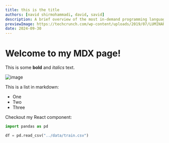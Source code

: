 ```yaml
---
title: this is the title
authors: [navid shirmohammadi, david, savid]
description: A brief overview of the most in-demand programming languages you should consider learning in 2023 to stay ahead of the curve in the tech industry.
previewImage: https://techcrunch.com/wp-content/uploads/2019/07/LUMINAR-IRIS-Array-V3.jpg?w=380
date: 2024-09-30
---
```


# Welcome to my MDX page!

This is some **bold** and _italics_ text.

![image](https://techcrunch.com/wp-content/uploads/2019/07/LUMINAR-IRIS-Array-V3.jpg?w=380)

This is a list in markdown:

- One
- Two
- Three

Checkout my React component:


```python
import pandas as pd

df = pd.read_csv("../data/train.csv")
```
